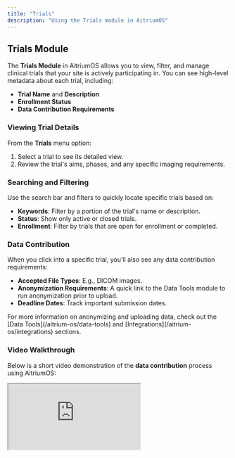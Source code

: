 ```yaml
---
title: "Trials"
description: "Using the Trials module in AitriumOS"
---
```


## Trials Module

The **Trials Module** in AitriumOS allows you to view, filter, and manage clinical trials that your site is actively participating in. You can see high-level metadata about each trial, including:

- **Trial Name** and **Description**
- **Enrollment Status**
- **Data Contribution Requirements**

### Viewing Trial Details

From the **Trials** menu option:
1. Select a trial to see its detailed view.
2. Review the trial's aims, phases, and any specific imaging requirements.

### Searching and Filtering

Use the search bar and filters to quickly locate specific trials based on:
- **Keywords**: Filter by a portion of the trial's name or description.
- **Status**: Show only active or closed trials.
- **Enrollment**: Filter by trials that are open for enrollment or completed.

### Data Contribution

When you click into a specific trial, you'll also see any data contribution requirements:
- **Accepted File Types**: E.g., DICOM images.
- **Anonymization Requirements**: A quick link to the Data Tools module to run anonymization prior to upload.
- **Deadline Dates**: Track important submission dates.

<Info>
  For more information on anonymizing and uploading data, check out the [Data Tools](/aitrium-os/data-tools) and [Integrations](/aitrium-os/integrations) sections.
</Info>

### Video Walkthrough

Below is a short video demonstration of the **data contribution** process using AitriumOS:

<div style={{ position: "relative", paddingBottom: "56.25%", height: 0, overflow: "hidden", maxWidth: "100%", borderRadius: "8px" }}>
  <iframe 
    src="https://supercut.video/embed/aitrium/QD-6W5TGHaZvu0_qWA5H3L"
    style={{ position: "absolute", top: 0, left: 0, width: "100%", height: "100%", border: 0 }}
    allow="accelerometer; autoplay; clipboard-write; encrypted-media; gyroscope; picture-in-picture"
    allowFullScreen
  />
</div>

<Note>
  This video provides a step-by-step guide for contributing data to trials. If the video doesn't load, please ensure you have a stable internet connection or contact support.
</Note>
